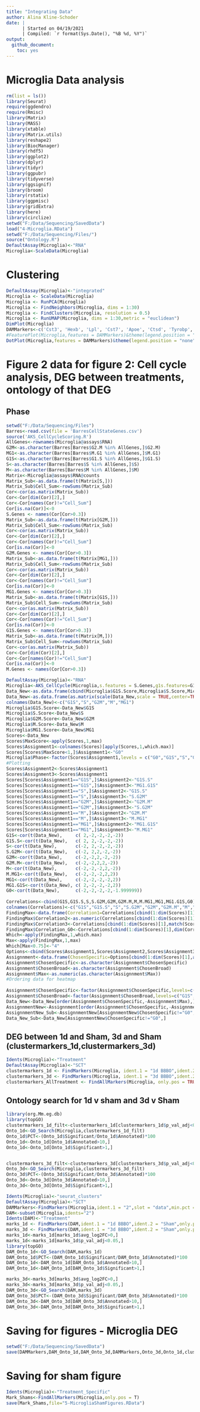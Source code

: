 ```yaml
---
title: "Integrating Data"
author: Alina Kline-Schoder
date: | 
      | Started on 04/19/2021
      | Compiled: `r format(Sys.Date(), "%B %d, %Y")`
output:
  github_document:
    toc: yes
---
```

# Microglia Data analysis

```r
rm(list = ls())
library(Seurat)
require(ggdendro)
require(Rmisc)
library(Matrix)
library(MASS)
library(xtable)
library(Matrix.utils)
library(reshape2)
library(BiocManager)
library(rhdf5)
library(ggplot2)
library(dplyr)
library(tidyr)
library(ggpubr)
library(tidyverse)
library(ggsignif)
library(broom)
library(rstatix)
library(ggpmisc)
library(gridExtra)
library(here)
library(circlize)
setwd("F:/Data/Sequencing/SavedData")
load("4-Microglia.RData")
setwd("F:/Data/Sequencing/Files/")
source("Ontology.R")
DefaultAssay(Microglia)<-"RNA"
Microglia<-ScaleData(Microglia)
```
  
# Clustering
```r
DefaultAssay(Microglia)<-"integrated"
Microglia <- ScaleData(Microglia)
Microglia <- RunPCA(Microglia)
Microglia <- FindNeighbors(Microglia, dims = 1:30)
Microglia <- FindClusters(Microglia, resolution = 0.5)
Microglia <- RunUMAP(Microglia, dims = 1:30,metric = "euclidean")
DimPlot(Microglia)
DAMMarkers<-c('Cst3', 'Hexb', 'Lpl', 'Cst7', 'Apoe', 'Ctsd', 'Tyrobp', 'Trem2', 'Cd9', 'Itgax', 'Cd63', 'Timp2')
#FeaturePlot(Microglia,features = DAMMarkers)&theme(legend.position = "none")
DotPlot(Microglia,features = DAMMarkers)&theme(legend.position = "none")
```

# Figure 2 data for figure 2: Cell cycle analysis, DEG between treatments, ontology of that DEG
## Phase
```r
setwd("F:/Data/Sequencing/Files")
Barres<-read.csv(file = 'BarresCellStateGenes.csv')
source('AKS_CellCycleScoring.R')
AllGenes<-rownames(Microglia@assays$RNA)
G2M<-as.character(Barres[Barres$G2.M %in% AllGenes,]$G2.M)
MG1<-as.character(Barres[Barres$M.G1 %in% AllGenes,]$M.G1)
G1S<-as.character(Barres[Barres$G1.S %in% AllGenes,]$G1.S)
S<-as.character(Barres[Barres$S %in% AllGenes,]$S)
M<-as.character(Barres[Barres$M %in% AllGenes,]$M)
Matrix<-Microglia@assays$RNA@counts
Matrix_Sub<-as.data.frame(t(Matrix[S,]))
Matrix_Sub$Cell_Sum<-rowSums(Matrix_Sub)
Cor<-cor(as.matrix(Matrix_Sub))
Cor<-Cor[dim(Cor)[2],]
Cor<-Cor[names(Cor)!="Cell_Sum"]
Cor[is.na(Cor)]<-0
S.Genes <- names(Cor[Cor>0.3])
Matrix_Sub<-as.data.frame(t(Matrix[G2M,]))
Matrix_Sub$Cell_Sum<-rowSums(Matrix_Sub)
Cor<-cor(as.matrix(Matrix_Sub))
Cor<-Cor[dim(Cor)[2],]
Cor<-Cor[names(Cor)!="Cell_Sum"]
Cor[is.na(Cor)]<-0
G2M.Genes <- names(Cor[Cor>0.3])
Matrix_Sub<-as.data.frame(t(Matrix[MG1,]))
Matrix_Sub$Cell_Sum<-rowSums(Matrix_Sub)
Cor<-cor(as.matrix(Matrix_Sub))
Cor<-Cor[dim(Cor)[2],]
Cor<-Cor[names(Cor)!="Cell_Sum"]
Cor[is.na(Cor)]<-0
MG1.Genes <- names(Cor[Cor>0.3])
Matrix_Sub<-as.data.frame(t(Matrix[G1S,]))
Matrix_Sub$Cell_Sum<-rowSums(Matrix_Sub)
Cor<-cor(as.matrix(Matrix_Sub))
Cor<-Cor[dim(Cor)[2],]
Cor<-Cor[names(Cor)!="Cell_Sum"]
Cor[is.na(Cor)]<-0
G1S.Genes <- names(Cor[Cor>0.3])
Matrix_Sub<-as.data.frame(t(Matrix[M,]))
Matrix_Sub$Cell_Sum<-rowSums(Matrix_Sub)
Cor<-cor(as.matrix(Matrix_Sub))
Cor<-Cor[dim(Cor)[2],]
Cor<-Cor[names(Cor)!="Cell_Sum"]
Cor[is.na(Cor)]<-0
M.Genes <- names(Cor[Cor>0.3])

DefaultAssay(Microglia)<-"RNA"
Microglia<-AKS_CellCycle(Microglia,s.features = S.Genes,g1s.features=G1S.Genes,g2m.features = G2M.Genes,m.features = M.Genes,mg1.features = MG1.Genes)
Data_New<-as.data.frame(cbind(Microglia$G1S.Score,Microglia$S.Score,Microglia$G2M.Score,Microglia$M.Score,Microglia$MG1.Score))
Data_New<-as.data.frame(as.matrix(scale(Data_New,scale = TRUE,center=TRUE)))
colnames(Data_New)<-c("G1S","S","G2M","M","MG1")
Microglia$G1S.Score<-Data_New$G1S
Microglia$S.Score<-Data_New$S
Microglia$G2M.Score<-Data_New$G2M
Microglia$M.Score<-Data_New$M
Microglia$MG1.Score<-Data_New$MG1
Scores<-Data_New
Scores$MaxScore<-apply(Scores,1,max)
Scores$Assignment1<-colnames(Scores)[apply(Scores,1,which.max)]
Scores[Scores$MaxScore<1,]$Assignment1<-"G0"
Microglia$Phase<-factor(Scores$Assignment1,levels = c("G0","G1S","S","G2M","M","MG1"))
#Plotting
Scores$Assignment2<-Scores$Assignment1
Scores$Assignment3<-Scores$Assignment1
Scores[Scores$Assignment1=="G1S",]$Assignment2<-"G1S.S"
Scores[Scores$Assignment1=="G1S",]$Assignment3<-"MG1.G1S"
Scores[Scores$Assignment1=="S",]$Assignment2<-"G1S.S"
Scores[Scores$Assignment1=="S",]$Assignment3<-"S.G2M"
Scores[Scores$Assignment1=="G2M",]$Assignment2<-"G2M.M"
Scores[Scores$Assignment1=="G2M",]$Assignment3<-"S.G2M"
Scores[Scores$Assignment1=="M",]$Assignment2<-"G2M.M"
Scores[Scores$Assignment1=="M",]$Assignment3<-"M.MG1"
Scores[Scores$Assignment1=="MG1",]$Assignment2<-"MG1.G1S"
Scores[Scores$Assignment1=="MG1",]$Assignment3<-"M.MG1"
G1S<-cor(t(Data_New),     c( 2,-2,-2,-2,-2))
G1S.S<-cor(t(Data_New),   c( 2, 2,-2,-2,-2))
S<-cor(t(Data_New),       c(-2, 2,-2,-2,-2))
S.G2M<-cor(t(Data_New),   c(-2, 2,2,-2,-2))
G2M<-cor(t(Data_New),     c(-2,-2,2,-2,-2))
G2M.M<-cor(t(Data_New),   c(-2,-2,2,2,-2))
M<-cor(t(Data_New),       c(-2,-2,-2,2,-2))
M.MG1<-cor(t(Data_New),   c(-2,-2,-2,2,2))
MG1<-cor(t(Data_New),     c(-2,-2,-2,-2,2))
MG1.G1S<-cor(t(Data_New), c( 2,-2,-2,-2,2))
G0<-cor(t(Data_New),      c(-2,-2,-2,-2,-1.999999))
  
Correlations<-cbind(G1S,G1S.S,S,S.G2M,G2M,G2M.M,M,M.MG1,MG1,MG1.G1S,G0)
colnames(Correlations)<-c("G1S","G1S.S","S","S.G2M","G2M","G2M.M","M","M.MG1","MG1","MG1.G1S","G0")
FindingMax<-data.frame(Correlation1=Correlations[cbind(1:dim(Scores)[1],match(Scores$Assignment1,colnames(Correlations)))])
FindingMax$Correlation2<-as.numeric(Correlations[cbind(1:dim(Scores)[1],match(Scores$Assignment2,colnames(Correlations)))])
FindingMax$Correlation3<-Correlations[cbind(1:dim(Scores)[1],match(Scores$Assignment3,colnames(Correlations)))]
FindingMax$Correlation_G0<-Correlations[cbind(1:dim(Scores)[1],dim(Correlations)[2])]
Which<-apply(FindingMax,1,which.max)
Max<-apply(FindingMax,1,max)
Which[Max<0.75]<-"4"
Options<-cbind(Scores$Assignment1,Scores$Assignment2,Scores$Assignment3,"G0")
Assignnment<-data.frame(ChosenSpecific=Options[cbind(1:dim(Scores)[1],as.numeric(Which))],Max=Max,ChosenBroad=Options[,1])
Assignnment$ChosenSpecific<-as.character(Assignnment$ChosenSpecific)
Assignnment$ChosenBroad<-as.character(Assignnment$ChosenBroad)
Assignnment$Max<-as.numeric(as.character(Assignnment$Max))
#Ordering data for heatmap
  
Assignnment$ChosenSpecific<-factor(Assignnment$ChosenSpecific,levels=c("MG1.G1S","G1S","G1S.S","S","S.G2M","G2M","G2M.M","M","M.MG1","MG1","G0"))
Assignnment$ChosenBroad<-factor(Assignnment$ChosenBroad,levels=c("G1S","S","G2M","M","MG1","G0"))
Data_New<-Data_New[order(Assignnment$ChosenSpecific,-Assignnment$Max),]
AssignnmentNew<-Assignnment[order(Assignnment$ChosenSpecific,-Assignnment$Max),]
AssignnmentNew_Sub<-AssignnmentNew[AssignnmentNew$ChosenSpecific!="G0",]
Data_New_Sub<-Data_New[AssignnmentNew$ChosenSpecific!="G0",]
```
## DEG between 1d and Sham, 3d and Sham (clustermarkers_1d,clustermarkers_3d)
```r
Idents(Microglia)<-"Treatment"
DefaultAssay(Microglia)<-"SCT"
clustermarkers_1d <- FindMarkers(Microglia, ident.1 = "1d BBBO",ident.2 = "Sham",slot = "data")
clustermarkers_3d <- FindMarkers(Microglia, ident.1 = "3d BBBO",ident.2 = "Sham",slot = "data")
clustermarkers_AllTreatment <- FindAllMarkers(Microglia, only.pos = TRUE, min.pct = 0.25, logfc.threshold = 0.25,slot="data")
```
## Ontology search for 1d v sham and 3d v Sham
```r
library(org.Mm.eg.db)
library(topGO)
clustermarkers_1d_filt<-clustermarkers_1d[clustermarkers_1d$p_val_adj<0.05,]
Onto_1d<-GO_Search(Microglia,clustermarkers_1d_filt)
Onto_1d$PCT<-(Onto_1d$Significant/Onto_1d$Annotated)*100
Onto_1d<-Onto_1d[Onto_1d$Annotated>10,]
Onto_1d<-Onto_1d[Onto_1d$Significant>1,]


clustermarkers_3d_filt<-clustermarkers_3d[clustermarkers_3d$p_val_adj<0.05,]
Onto_3d<-GO_Search(Microglia,clustermarkers_3d_filt)
Onto_3d$PCT<-(Onto_3d$Significant/Onto_3d$Annotated)*100
Onto_3d<-Onto_3d[Onto_3d$Annotated>10,]
Onto_3d<-Onto_3d[Onto_3d$Significant>1,]
```



```r
Idents(Microglia)<-"seurat_clusters"
DefaultAssay(Microglia)<-"SCT"
DAMMarkers<-FindMarkers(Microglia,ident.1 = "2",slot = "data",min.pct = 0,min.diff.pct = 0,logfc.threshold = 0)
DAM<-subset(Microglia,idents="2")
Idents(DAM)<-"Treatment"
marks_1d <- FindMarkers(DAM,ident.1 = "1d BBBO",ident.2 = "Sham",only.pos=T,slot="data")
marks_3d <- FindMarkers(DAM,ident.1 = "3d BBBO",ident.2 = "Sham",only.pos=T,slot="data")
marks_1d<-marks_1d[marks_1d$avg_log2FC>0,]
marks_1d<-marks_1d[marks_1d$p_val_adj<0.05,]
library(topGO)
DAM_Onto_1d<-GO_Search(DAM,marks_1d)
DAM_Onto_1d$PCT<-(DAM_Onto_1d$Significant/DAM_Onto_1d$Annotated)*100
DAM_Onto_1d<-DAM_Onto_1d[DAM_Onto_1d$Annotated>10,]
DAM_Onto_1d<-DAM_Onto_1d[DAM_Onto_1d$Significant>1,]

marks_3d<-marks_3d[marks_3d$avg_log2FC>0,]
marks_3d<-marks_3d[marks_3d$p_val_adj<0.05,]
DAM_Onto_3d<-GO_Search(DAM,marks_3d)
DAM_Onto_3d$PCT<-(DAM_Onto_3d$Significant/DAM_Onto_3d$Annotated)*100
DAM_Onto_3d<-DAM_Onto_3d[DAM_Onto_3d$Annotated>10,]
DAM_Onto_3d<-DAM_Onto_3d[DAM_Onto_3d$Significant>1,]
```

# Saving for figures - Microglia DEG
```r
setwd("F:/Data/Sequencing/SavedData")
save(DAMMarkers,DAM_Onto_1d,DAM_Onto_3d,DAMMarkers,Onto_3d,Onto_1d,clustermarkers_AllTreatment,clustermarkers_3d,clustermarkers_1d,Microglia,marks_3d,marks_1d,file="5-MicrogliaFigures.RData")
```

# Saving for sham figure
```r
Idents(Microglia)<-"Treatment_Specific"
Mark_Shams<-FindAllMarkers(Microglia,only.pos = T)
save(Mark_Shams,file="5-MicrogliaShamFigures.RData")
```

